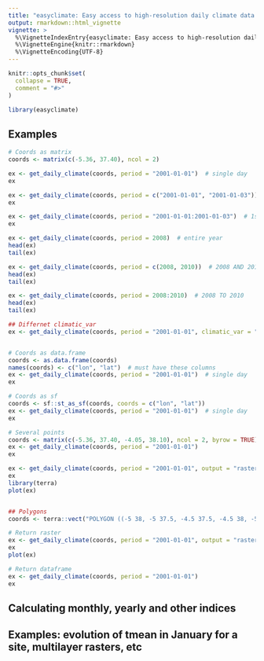 ```yaml
---
title: "easyclimate: Easy access to high-resolution daily climate data for Europe"
output: rmarkdown::html_vignette
vignette: >
  %\VignetteIndexEntry{easyclimate: Easy access to high-resolution daily climate data for Europe}
  %\VignetteEngine{knitr::rmarkdown}
  %\VignetteEncoding{UTF-8}
---
```


```r
knitr::opts_chunk$set(
  collapse = TRUE,
  comment = "#>"
)
```

```r
library(easyclimate)
```

## Examples

```r
# Coords as matrix
coords <- matrix(c(-5.36, 37.40), ncol = 2)

ex <- get_daily_climate(coords, period = "2001-01-01")  # single day
ex

ex <- get_daily_climate(coords, period = c("2001-01-01", "2001-01-03"))  # 1st AND 3rd Jan 2001
ex

ex <- get_daily_climate(coords, period = "2001-01-01:2001-01-03")  # 1st TO 3rd Jan 2001
ex

ex <- get_daily_climate(coords, period = 2008)  # entire year
head(ex)
tail(ex)

ex <- get_daily_climate(coords, period = c(2008, 2010))  # 2008 AND 2010
head(ex)
tail(ex)

ex <- get_daily_climate(coords, period = 2008:2010)  # 2008 TO 2010
head(ex)
tail(ex)

## Differnet climatic_var
ex <- get_daily_climate(coords, period = "2001-01-01", climatic_var = "Tmin")


# Coords as data.frame
coords <- as.data.frame(coords)
names(coords) <- c("lon", "lat")  # must have these columns
ex <- get_daily_climate(coords, period = "2001-01-01")  # single day
ex

# Coords as sf
coords <- sf::st_as_sf(coords, coords = c("lon", "lat"))
ex <- get_daily_climate(coords, period = "2001-01-01")  # single day
ex

# Several points
coords <- matrix(c(-5.36, 37.40, -4.05, 38.10), ncol = 2, byrow = TRUE)
ex <- get_daily_climate(coords, period = "2001-01-01")
ex

ex <- get_daily_climate(coords, period = "2001-01-01", output = "raster")  # raster output
ex
library(terra)
plot(ex)


## Polygons
coords <- terra::vect("POLYGON ((-5 38, -5 37.5, -4.5 37.5, -4.5 38, -5 38))")

# Return raster
ex <- get_daily_climate(coords, period = "2001-01-01", output = "raster")
ex
plot(ex)

# Return dataframe 
ex <- get_daily_climate(coords, period = "2001-01-01")
ex
```


## Calculating monthly, yearly and other indices


## Examples: evolution of tmean in January for a site, multilayer rasters, etc
